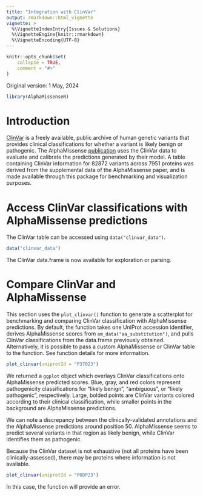 ```yaml
---
title: "Integration with ClinVar"
output: rmarkdown::html_vignette
vignette: >
  %\VignetteIndexEntry{Issues & Solutions}
  %\VignetteEngine{knitr::rmarkdown}
  %\VignetteEncoding{UTF-8}
---
```


```r
knitr::opts_chunk$set(
    collapse = TRUE,
    comment = "#>"
)
```

Original version: 1 May, 2024

```r
library(AlphaMissenseR)
```

# Introduction 

[ClinVar][cv_link] is a freely available, public archive of human genetic 
variants that provides clinical classifications for whether a variant is likely 
benign or pathogenic. The AlphaMissense [publication][Science] uses the ClinVar 
data to evaluate and calibrate the predictions generated by their model. A table
containing ClinVar information for 82872 variants across 7951 proteins was 
derived from the supplemental data of the AlphaMissense paper, and is made 
available through this package for benchmarking and visualization purposes.

[cv_link]: https://www.ncbi.nlm.nih.gov/clinvar/
[Science]: https://www.science.org/doi/epdf/10.1126/science.adg7492


# Access ClinVar classifications with AlphaMissense predictions

The ClinVar table can be accessed using `data("clinvar_data")`.

```r
data("clinvar_data")
```

The ClinVar data.frame is now available for exploration or parsing. 

# Compare ClinVar and AlphaMissense 

This section uses the `plot_clinvar()` function to generate a scatterplot for 
benchmarking and comparing ClinVar classification with AlphaMissense 
predictions. By default, the function takes one UniProt accession identifier,
derives AlphaMissense scores from `am_data("aa_substitution")`, and pulls 
ClinVar classifications from the data.frame previously obtained. Alternatively, 
it is possible to pass a custom AlphaMissense or ClinVar table to the function. 
See function details for more information.

```r
plot_clinvar(uniprotId = "P37023") 
```

We returned a `ggplot` object which overlays ClinVar classifications onto 
AlphaMissense predicted scores. Blue, gray, and red colors represent 
pathogenicity classifications for "likely benign", "ambiguous", or "likely 
pathogenic", respectively. Large, bolded points are ClinVar variants colored 
according to their clinical classification, while smaller points in the 
background are AlphaMissense predictions.

We can note a discrepancy between the clinically-validated annotations and the
AlphaMissense predictions around position 50. AlphaMissense seems to predict 
several variants in that region as likely benign, while ClinVar identifies them 
as pathogenic. 

Because the ClinVar dataset is not exhaustive (not all proteins have been 
clinically-assessed), there may be proteins where information is not available. 
```r
plot_clinvar(uniprotId = "P0DP23")
```
In this case, the function will provide an error.
